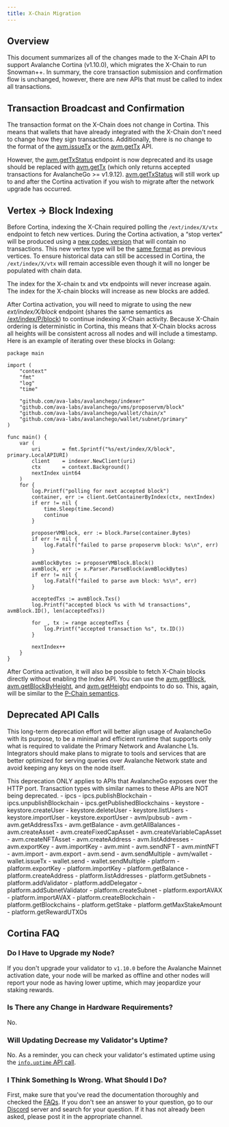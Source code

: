 ```yaml
---
title: X-Chain Migration
---
```

Overview[​](#overview "Direct link to heading")
-----------------------------------------------

This document summarizes all of the changes made to the X-Chain API to support Avalanche Cortina (v1.10.0), which migrates the X-Chain to run Snowman++. In summary, the core transaction submission and confirmation flow is unchanged, however, there are new APIs that must be called to index all transactions.

Transaction Broadcast and Confirmation[​](#transaction-broadcast-and-confirmation "Direct link to heading")
-----------------------------------------------------------------------------------------------------------

The transaction format on the X-Chain does not change in Cortina. This means that wallets that have already integrated with the X-Chain don't need to change how they sign transactions. Additionally, there is no change to the format of the [avm.issueTx](/api-reference/x-chain/api#avmissuetx) or the [avm.getTx](/api-reference/x-chain/api#avmgettx) API.

However, the [avm.getTxStatus](/api-reference/x-chain/api#avmgettxstatus) endpoint is now deprecated and its usage should be replaced with [avm.getTx](/api-reference/x-chain/api#avmgettx) (which only returns accepted transactions for AvalancheGo >= v1.9.12). [avm.getTxStatus](/api-reference/x-chain/api#avmgettxstatus) will still work up to and after the Cortina activation if you wish to migrate after the network upgrade has occurred.

Vertex -> Block Indexing[​](#vertex---block-indexing "Direct link to heading")
------------------------------------------------------------------------------

Before Cortina, indexing the X-Chain required polling the `/ext/index/X/vtx` endpoint to fetch new vertices. During the Cortina activation, a “stop vertex” will be produced using a [new codec version](https://github.com/ava-labs/avalanchego/blob/c27721a8da1397b218ce9e9ec69839b8a30f9860/snow/engine/avalanche/vertex/codec.go#L17-L18) that will contain no transactions. This new vertex type will be the [same format](https://github.com/ava-labs/avalanchego/blob/c27721a8da1397b218ce9e9ec69839b8a30f9860/snow/engine/avalanche/vertex/stateless_vertex.go#L95-L102) as previous vertices. To ensure historical data can still be accessed in Cortina, the `/ext/index/X/vtx` will remain accessible even though it will no longer be populated with chain data.


<Callout title="Note">
The index for the X-chain tx and vtx endpoints will never increase again. The index for the X-chain blocks will increase as new blocks are added.
</Callout>

After Cortina activation, you will need to migrate to using the new _ext/index/X/block_ endpoint (shares the same semantics as [/ext/index/P/block](/api-reference/index-api#p-chain-blocks)) to continue indexing X-Chain activity. Because X-Chain ordering is deterministic in Cortina, this means that X-Chain blocks across all heights will be consistent across all nodes and will include a timestamp. Here is an example of iterating over these blocks in Golang:

```
package main

import (
	"context"
	"fmt"
	"log"
	"time"

	"github.com/ava-labs/avalanchego/indexer"
	"github.com/ava-labs/avalanchego/vms/proposervm/block"
	"github.com/ava-labs/avalanchego/wallet/chain/x"
	"github.com/ava-labs/avalanchego/wallet/subnet/primary"
)

func main() {
	var (
		uri       = fmt.Sprintf("%s/ext/index/X/block", primary.LocalAPIURI)
		client    = indexer.NewClient(uri)
		ctx       = context.Background()
		nextIndex uint64
	)
	for {
		log.Printf("polling for next accepted block")
		container, err := client.GetContainerByIndex(ctx, nextIndex)
		if err != nil {
			time.Sleep(time.Second)
			continue
		}

		proposerVMBlock, err := block.Parse(container.Bytes)
		if err != nil {
			log.Fatalf("failed to parse proposervm block: %s\n", err)
		}

		avmBlockBytes := proposerVMBlock.Block()
		avmBlock, err := x.Parser.ParseBlock(avmBlockBytes)
		if err != nil {
			log.Fatalf("failed to parse avm block: %s\n", err)
		}

		acceptedTxs := avmBlock.Txs()
		log.Printf("accepted block %s with %d transactions", avmBlock.ID(), len(acceptedTxs))

		for _, tx := range acceptedTxs {
			log.Printf("accepted transaction %s", tx.ID())
		}

		nextIndex++
	}
}
```

After Cortina activation, it will also be possible to fetch X-Chain blocks directly without enabling the Index API. You can use the [avm.getBlock](/api-reference/x-chain/api#avmgetblock), [avm.getBlockByHeight](/api-reference/x-chain/api#avmgetblockbyheight), and [avm.getHeight](/api-reference/x-chain/api#avmgetheight) endpoints to do so. This, again, will be similar to the [P-Chain semantics](/api-reference/p-chain/api#platformgetblock).

Deprecated API Calls[​](#deprecated-api-calls "Direct link to heading")
-----------------------------------------------------------------------

This long-term deprecation effort will better align usage of AvalancheGo with its purpose, to be a minimal and efficient runtime that supports only what is required to validate the Primary Network and Avalanche L1s. Integrators should make plans to migrate to tools and services that are better optimized for serving queries over Avalanche Network state and avoid keeping any keys on the node itself.


<Callout title="Note">
This deprecation ONLY applies to APIs that AvalancheGo exposes over the HTTP port. Transaction types with similar names to these APIs are NOT being deprecated.
</Callout>
- ipcs
    - ipcs.publishBlockchain
    - ipcs.unpublishBlockchain
    - ipcs.getPublishedBlockchains
- keystore
    - keystore.createUser
    - keystore.deleteUser
    - keystore.listUsers
    - keystore.importUser
    - keystore.exportUser
- avm/pubsub
- avm
    - avm.getAddressTxs
    - avm.getBalance
    - avm.getAllBalances
    - avm.createAsset
    - avm.createFixedCapAsset
    - avm.createVariableCapAsset
    - avm.createNFTAsset
    - avm.createAddress
    - avm.listAddresses
    - avm.exportKey
    - avm.importKey
    - avm.mint
    - avm.sendNFT
    - avm.mintNFT
    - avm.import
    - avm.export
    - avm.send
    - avm.sendMultiple
- avm/wallet
    - wallet.issueTx
    - wallet.send
    - wallet.sendMultiple
- platform
    - platform.exportKey
    - platform.importKey
    - platform.getBalance
    - platform.createAddress
    - platform.listAddresses
    - platform.getSubnets
    - platform.addValidator
    - platform.addDelegator
    - platform.addSubnetValidator
    - platform.createSubnet
    - platform.exportAVAX
    - platform.importAVAX
    - platform.createBlockchain
    - platform.getBlockchains
    - platform.getStake
    - platform.getMaxStakeAmount
    - platform.getRewardUTXOs

Cortina FAQ[​](#cortina-faq "Direct link to heading")
-----------------------------------------------------

### Do I Have to Upgrade my Node?[​](#do-i-have-to-upgrade-my-node "Direct link to heading")

If you don't upgrade your validator to `v1.10.0` before the Avalanche Mainnet activation date, your node will be marked as offline and other nodes will report your node as having lower uptime, which may jeopardize your staking rewards.

### Is There any Change in Hardware Requirements?[​](#is-there-any-change-in-hardware-requirements "Direct link to heading")

No.

### Will Updating Decrease my Validator's Uptime?[​](#will-updating-decrease-my-validators-uptime "Direct link to heading")

No. As a reminder, you can check your validator's estimated uptime using the [`info.uptime` API call](/api-reference/info-api#infouptime).

### I Think Something Is Wrong. What Should I Do?[​](#i-think-something-is-wrong-what-should-i-do "Direct link to heading")

First, make sure that you've read the documentation thoroughly and checked the [FAQs](https://support.avax.network/en/). If you don't see an answer to your question, go to our [Discord](https://discord.com/invite/RwXY7P6) server and search for your question. If it has not already been asked, please post it in the appropriate channel.